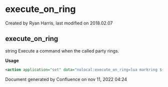 
# execute_on_ring 

 Created by  Ryan Harris, last modified on 2018.02.07

## execute_on_ring

string Execute a command when the called party rings.

**Usage**

```xml
<action application="set" data="nolocal:execute_on_ring=lua markring ${uuid}"/>
```

Document generated by Confluence on nov 11, 2022 04:24
